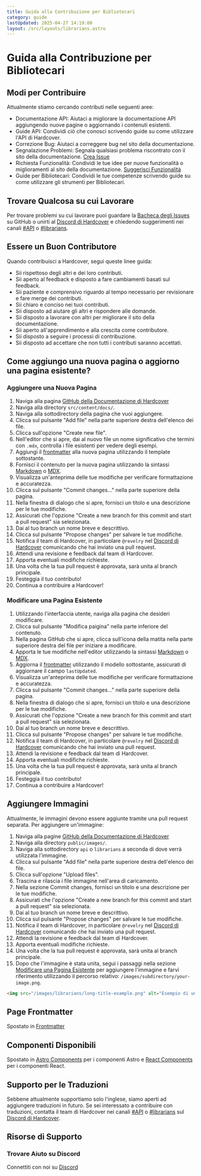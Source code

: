 ```yaml
---
title: Guida alla Contribuzione per Bibliotecari
category: guide
lastUpdated: 2025-04-27 14:19:00
layout: /src/layouts/librarians.astro
---
```



# Guida alla Contribuzione per Bibliotecari
## Modi per Contribuire
Attualmente stiamo cercando contributi nelle seguenti aree:

- Documentazione API: Aiutaci a migliorare la documentazione API aggiungendo nuove pagine o aggiornando i contenuti esistenti.
- Guide API: Condividi ciò che conosci scrivendo guide su come utilizzare l'API di Hardcover.
- Correzione Bug: Aiutaci a correggere bug nel sito della documentazione.
- Segnalazione Problemi: Segnala qualsiasi problema riscontrato con il sito della documentazione. <a href={URLS.CREATE_ISSUE} target="_blank" rel="noreferrer noopener">Crea Issue</a>
- Richiesta Funzionalità: Condividi le tue idee per nuove funzionalità o miglioramenti al sito della documentazione. <a href={URLS.SUGGEST_FEATURE} target="_blank" rel="noreferrer noopener">Suggerisci Funzionalità</a>
- Guide per Bibliotecari: Condividi le tue competenze scrivendo guide su come utilizzare gli strumenti per Bibliotecari.

## Trovare Qualcosa su cui Lavorare
Per trovare problemi su cui lavorare puoi guardare la <a href={URLS.ISSUES} target="_blank" rel="noreferrer noopener">Bacheca degli Issues</a> su GitHub
o unirti al <a href={URLS.DISCORD} target="_blank" rel="noreferrer noopener">Discord di Hardcover</a> e chiedendo suggerimenti nei canali <a href={URLS.API_DISCORD} target="_blank"
rel="noreferrer noopener">#API</a> o <a href={URLS.LIBRARIAN_DISCORD} target="_blank"
rel="noreferrer noopener">#librarians</a>.

## Essere un Buon Contributore
Quando contribuisci a Hardcover, segui queste linee guida:

- Sii rispettoso degli altri e dei loro contributi.
- Sii aperto al feedback e disposto a fare cambiamenti basati sul feedback.
- Sii paziente e comprensivo riguardo al tempo necessario per revisionare e fare merge dei contributi.
- Sii chiaro e conciso nei tuoi contributi.
- Sii disposto ad aiutare gli altri e rispondere alle domande.
- Sii disposto a lavorare con altri per migliorare il sito della documentazione.
- Sii aperto all'apprendimento e alla crescita come contributore.
- Sii disposto a seguire i processi di contribuzione.
- Sii disposto ad accettare che non tutti i contributi saranno accettati.

## Come aggiungo una nuova pagina o aggiorno una pagina esistente?
### Aggiungere una Nuova Pagina
1. Naviga alla pagina <a href={URLS.GITHUB} target="_blank" rel="noreferrer noopener">GitHub della Documentazione di Hardcover</a>
2. Naviga alla directory `src/content/docs/`.
3. Naviga alla sottodirectory della pagina che vuoi aggiungere.
4. Clicca sul pulsante "Add file" nella parte superiore destra dell'elenco dei file.
5. Clicca sull'opzione "Create new file".
6. Nell'editor che si apre, dai al nuovo file un nome significativo che termini con `.mdx`, controlla i file esistenti per vedere degli esempi.
7. Aggiungi il [frontmatter](#page-frontmatter) alla nuova pagina utilizzando il template sottostante.
8. Fornisci il contenuto per la nuova pagina utilizzando la sintassi [Markdown](https://www.markdownguide.org/cheat-sheet/) o [MDX](https://mdxjs.com/guides/).
9. Visualizza un'anteprima delle tue modifiche per verificare formattazione e accuratezza.
10. Clicca sul pulsante "Commit changes..." nella parte superiore della pagina.
11. Nella finestra di dialogo che si apre, fornisci un titolo e una descrizione per le tue modifiche.
12. Assicurati che l'opzione "Create a new branch for this commit and start a pull request" sia selezionata.
13. Dai al tuo branch un nome breve e descrittivo.
14. Clicca sul pulsante "Propose changes" per salvare le tue modifiche.
15. Notifica il team di Hardcover, in particolare `@revelry` nel <a href={URLS.DISCORD} target="_blank" rel="noreferrer noopener">Discord di Hardcover</a> comunicando che hai inviato una pull request.
16. Attendi una revisione e feedback dal team di Hardcover.
17. Apporta eventuali modifiche richieste.
18. Una volta che la tua pull request è approvata, sarà unita al branch principale.
19. Festeggia il tuo contributo!
20. Continua a contribuire a Hardcover!

### Modificare una Pagina Esistente
1. Utilizzando l'interfaccia utente, naviga alla pagina che desideri modificare.
2. Clicca sul pulsante "Modifica paigina" nella parte inferiore del contenuto.
3. Nella pagina GitHub che si apre, clicca sull'icona della matita nella parte superiore destra del file per iniziare a modificare.
4. Apporta le tue modifiche nell'editor utilizzando la sintassi [Markdown](https://www.markdownguide.org/cheat-sheet/) o [MDX](https://mdxjs.com/guides/).
5. Aggiorna il [frontmatter](#page-frontmatter) utilizzando il modello sottostante, assicurati di aggiornare il campo `lastUpdated`.
6. Visualizza un'anteprima delle tue modifiche per verificare formattazione e accuratezza.
7. Clicca sul pulsante "Commit changes..." nella parte superiore della pagina.
8. Nella finestra di dialogo che si apre, fornisci un titolo e una descrizione per le tue modifiche.
9. Assicurati che l'opzione "Create a new branch for this commit and start a pull request" sia selezionata.
10. Dai al tuo branch un nome breve e descrittivo.
11. Clicca sul pulsante "Propose changes" per salvare le tue modifiche.
12. Notifica il team di Hardcover, in particolare `@revelry` nel <a href={URLS.DISCORD} target="_blank" rel="noreferrer noopener">Discord di Hardcover</a> comunicando che hai inviato una pull request.
13. Attendi la revisione e feedback dal team di Hardcover.
14. Apporta eventuali modifiche richieste.
15. Una volta che la tua pull request è approvata, sarà unita al branch principale.
16. Festeggia il tuo contributo!
17. Continua a contribuire a Hardcover!

## Aggiungere Immagini
Attualmente, le immagini devono essere aggiunte tramite una pull request separata. Per aggiungere un'immagine:

1. Naviga alla pagine <a href={URLS.GITHUB} target="_blank" rel="noreferrer noopener">GitHub della Documentazione di Hardcover</a>
2. Naviga alla directory `public/images/`.
3. Naviga alla sottodirectory `api` o `librarians` a seconda di dove verrà utilizzata l'immagine.
4. Clicca sul pulsante "Add file" nella parte superiore destra dell'elenco dei file.
5. Clicca sull'opzione "Upload files".
6. Trascina e rilascia i file immagine nell'area di caricamento.
7. Nella sezione Commit changes, fornisci un titolo e una descrizione per le tue modifiche.
8. Assicurati che l'opzione "Create a new branch for this commit and start a pull request" sia selezionata.
9. Dai al tuo branch un nome breve e descrittivo.
10. Clicca sul pulsante "Propose changes" per salvare le tue modifiche.
11. Notifica il team di Hardcover, in particolare `@revelry` nel <a href={URLS.DISCORD} target="_blank" rel="noreferrer noopener">Discord di Hardcover</a> comunicando che hai inviato una pull request.
12. Attendi la revisione e feedback dal team di Hardcover.
13. Apporta eventuali modifiche richieste.
14. Una volta che la tua pull request è approvata, sarà unita al branch principale.
15. Dopo che l'immagine è stata unita, segui i passaggi nella sezione [Modificare una Pagina Esistente](#editing-an-existing-page) per aggiungere l'immagine e farvi riferimento utilizzando il percorso relativo: `/images/subdirectory/your-image.png`.

```md
<img src="/images/librarians/long-title-example.png" alt="Esempio di un titolo lungo su Hardcover" />
```

## Page Frontmatter
Spostato in [Frontmatter](../frontmatter)

## Componenti Disponibili
Spostato in [Astro Components](../astro-components) per i componenti Astro e [React Components](../react-components) per i componenti React.

## Supporto per le Traduzioni
Sebbene attualmente supportiamo solo l'inglese, siamo aperti ad aggiungere traduzioni in futuro.
Se sei interessato a contribuire con traduzioni,
contatta il team di Hardcover nei canali <a href={URLS.API_DISCORD} target="_blank" rel="noreferrer noopener">#API</a>
o <a href={URLS.LIBRARIAN_DISCORD} target="_blank" rel="noreferrer noopener">#librarians</a> sul <a href={URLS.DISCORD} target="_blank"
rel="noreferrer noopener">Discord di Hardcover</a>.

## Risorse di Supporto

### Trovare Aiuto su Discord
Connettiti con noi su <a href={URLS.DISCORD} target="_blank" rel="noreferrer noopener">Discord</a>